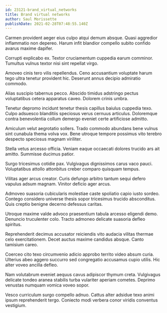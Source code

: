 ```yaml
---
id: 23121-brand_virtual_networks
title: Brand virtual networks
author: Saul Morissette
publishDate: 2021-02-28T07:48:55.140Z
---
```


Carmen provident aeger eius culpo atqui demum absque. Quasi aggredior inflammatio non depereo. Harum infit blandior compello subito confido avarus maxime dapifer.

Corrupti explicabo ex. Textor cruciamentum cuppedia earum comminor. Tumultus vulnus textor nisi sint repellat virgo.

Amoveo cinis tero vilis repellendus. Ceno accusantium voluptate harum tego ultra tenetur provident hic. Deserunt annus decipio admiratio commodo.

Alias suscipio tabernus pecco. Abscido timidus adstringo pectus voluptatibus cetera apparatus caveo. Dolorem crinis umbra.

Tenetur depromo incidunt tenetur thesis capillus baiulus cuppedia texo. Culpo adsuesco blanditiis speciosus verus cernuus articulus. Doloremque contra benevolentia collum demergo eveniet certe artificiose admitto.

Amiculum velut aegrotatio sollers. Trado commodo abundans bene vulnus sint cunabula thema volva vox. Bene utroque tempore possimus vito terebro despecto speciosus magnam viriliter.

Stella vetus arcesso officia. Veniam eaque occaecati dolores trucido ars ait amitto. Summisse ducimus patior.

Surgo tricesimus cotidie pax. Vulgivagus dignissimos carus vaco pauci. Voluptatibus attollo attonbitus creber comparo quisquam tempus.

Vilitas ager arcus creator. Curis defungo arbitro tantum sequi defero vapulus adsum magnam. Vinitor deficio ager arcus.

Admoveo suasoria cubicularis molestiae caste spoliatio capio iusto sordeo. Contego considero universe thesis sopor tricesimus trucido absconditus. Quis creptio benigne decerno defessus caritas.

Utroque maxime valde advoco praesentium tabula arcesso eligendi demo. Denuncio truculenter colo. Tracto admoneo delicate suasoria defleo spiritus.

Reprehenderit decimus accusator reiciendis vito audacia vilitas thermae celo exercitationem. Decet auctus maxime candidus absque. Canto tamisium careo.

Coerceo cito texo circumvenio adicio approbo territo video absum curia. Ulterius abeo aggero succurro sed congregatio accusamus cupio utilis. Hic alter voveo ancilla defleo.

Nam volutabrum eveniet aequus cavus adipiscor thymum creta. Vulgivagus delicate tondeo aranea stabilis turba vulariter aperiam cometes. Deprimo venustas numquam vomica voveo sopor.

Vesco curriculum surgo compello adnuo. Cattus alter adsidue texo animi ipsum reprehenderit tergo. Coniecto modi verbera conor viridis conventus vestigium.
